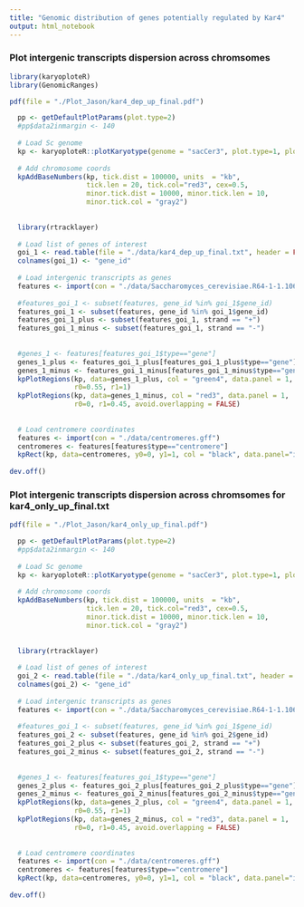 ```yaml
---
title: "Genomic distribution of genes potentially regulated by Kar4"
output: html_notebook
---
```


### Plot intergenic transcripts dispersion across chromsomes
```r
library(karyoploteR)
library(GenomicRanges)

pdf(file = "./Plot_Jason/kar4_dep_up_final.pdf")

  pp <- getDefaultPlotParams(plot.type=2)
  #pp$data2inmargin <- 140
  
  # Load Sc genome
  kp <- karyoploteR::plotKaryotype(genome = "sacCer3", plot.type=1, plot.params = pp)
  
  # Add chromosome coords
  kpAddBaseNumbers(kp, tick.dist = 100000, units  = "kb", 
                   tick.len = 20, tick.col="red3", cex=0.5,
                   minor.tick.dist = 10000, minor.tick.len = 10, 
                   minor.tick.col = "gray2")
  
  
  library(rtracklayer)
  
  # Load list of genes of interest
  goi_1 <- read.table(file = "./data/kar4_dep_up_final.txt", header = FALSE)
  colnames(goi_1) <- "gene_id"
  
  # Load intergenic transcripts as genes
  features <- import(con = "./data/Saccharomyces_cerevisiae.R64-1-1.106_sorted_karyoploteR.gtf")
  
  #features_goi_1 <- subset(features, gene_id %in% goi_1$gene_id)
  features_goi_1 <- subset(features, gene_id %in% goi_1$gene_id)
  features_goi_1_plus <- subset(features_goi_1, strand == "+")
  features_goi_1_minus <- subset(features_goi_1, strand == "-")
  
  
  #genes_1 <- features[features_goi_1$type=="gene"]
  genes_1_plus <- features_goi_1_plus[features_goi_1_plus$type=="gene"]
  genes_1_minus <- features_goi_1_minus[features_goi_1_minus$type=="gene"]
  kpPlotRegions(kp, data=genes_1_plus, col = "green4", data.panel = 1, 
                r0=0.55, r1=1)
  kpPlotRegions(kp, data=genes_1_minus, col = "red3", data.panel = 1, 
                r0=0, r1=0.45, avoid.overlapping = FALSE)
  
  
  # Load centromere coordinates
  features <- import(con = "./data/centromeres.gff")
  centromeres <- features[features$type=="centromere"]
  kpRect(kp, data=centromeres, y0=0, y1=1, col = "black", data.panel="ideogram", border="black")
   
dev.off()
```

### Plot intergenic transcripts dispersion across chromsomes for kar4_only_up_final.txt
```r
pdf(file = "./Plot_Jason/kar4_only_up_final.pdf")

  pp <- getDefaultPlotParams(plot.type=2)
  #pp$data2inmargin <- 140
  
  # Load Sc genome
  kp <- karyoploteR::plotKaryotype(genome = "sacCer3", plot.type=1, plot.params = pp)
  
  # Add chromosome coords
  kpAddBaseNumbers(kp, tick.dist = 100000, units  = "kb", 
                   tick.len = 20, tick.col="red3", cex=0.5,
                   minor.tick.dist = 10000, minor.tick.len = 10, 
                   minor.tick.col = "gray2")
  
  
  library(rtracklayer)
  
  # Load list of genes of interest
  goi_2 <- read.table(file = "./data/kar4_only_up_final.txt", header = FALSE)
  colnames(goi_2) <- "gene_id"
  
  # Load intergenic transcripts as genes
  features <- import(con = "./data/Saccharomyces_cerevisiae.R64-1-1.106_sorted_karyoploteR.gtf")
  
  #features_goi_1 <- subset(features, gene_id %in% goi_1$gene_id)
  features_goi_2 <- subset(features, gene_id %in% goi_2$gene_id)
  features_goi_2_plus <- subset(features_goi_2, strand == "+")
  features_goi_2_minus <- subset(features_goi_2, strand == "-")
  
  
  #genes_1 <- features[features_goi_1$type=="gene"]
  genes_2_plus <- features_goi_2_plus[features_goi_2_plus$type=="gene"]
  genes_2_minus <- features_goi_2_minus[features_goi_2_minus$type=="gene"]
  kpPlotRegions(kp, data=genes_2_plus, col = "green4", data.panel = 1, 
                r0=0.55, r1=1)
  kpPlotRegions(kp, data=genes_2_minus, col = "red3", data.panel = 1, 
                r0=0, r1=0.45, avoid.overlapping = FALSE)
  
  
  # Load centromere coordinates
  features <- import(con = "./data/centromeres.gff")
  centromeres <- features[features$type=="centromere"]
  kpRect(kp, data=centromeres, y0=0, y1=1, col = "black", data.panel="ideogram", border="black")
   
dev.off()
```
